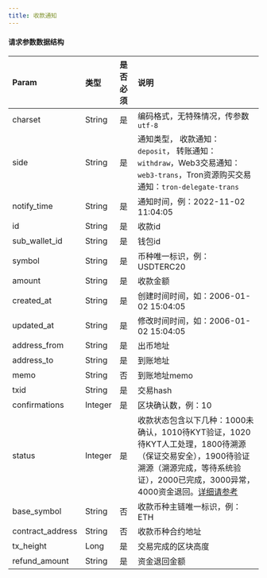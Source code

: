 ---
title: 收款通知
---

#### 请求参数数据结构


| Param            | 类型     |     是否必须        | 说明                                                         |
| :--------------- | :------ | :----------------- | :----------------------------------------------------------- |
| charset          | String  | 是                 | 编码格式，无特殊情况，传参数`utf-8`                              |
| side             | String  | 是                 | 通知类型， 收款通知：`deposit`， 转账通知： `withdraw`，Web3交易通知：`web3-trans`，Tron资源购买交易通知：`tron-delegate-trans`        |
| notify_time      | String  | 是                 | 通知时间，例：2022-11-02 11:04:05                             |
| id               | String  | 是                 | 收款id                                                      |
| sub_wallet_id    | String  | 是                 | 钱包id                                                      |
| symbol           | String  | 是                 | 币种唯一标识，例：USDTERC20                                    |
| amount           | String  | 是                 | 收款金额                                                     |
| created_at       | String  | 是                 | 创建时间时间，如：2006-01-02 15:04:05                          |
| updated_at       | String  | 是                 | 修改时间时间，如：2006-01-02 15:04:05                          |
| address_from     | String  | 是                 | 出币地址                                                     |
| address_to       | String  | 是                 | 到账地址                                                     |
| memo             | String  | 否                 | 到账地址memo                                                 |
| txid             | String  | 是                 | 交易hash                                                     |
| confirmations    | Integer | 是                 | 区块确认数，例：10                                            |
| status           | Integer | 是                 | 收款状态包含以下几种：1000未确认，1010待KYT验证，1020待KYT人工处理，1800待溯源（保证交易安全），1900待验证溯源（溯源完成，等待系统验证），2000已完成，3000异常，4000资金退回。[详细请参考](/help-center/manage-mpc/transaction/transfer#iii) |
| base_symbol      | String  | 否                 | 收款币种主链唯一标识，例：ETH                                   |
| contract_address | String  | 否                 | 收款币种合约地址                                               |
| tx_height        | Long    | 是                 | 交易完成的区块高度                                             |
| refund_amount    | String  | 是                 | 资金退回金额                                                  |

